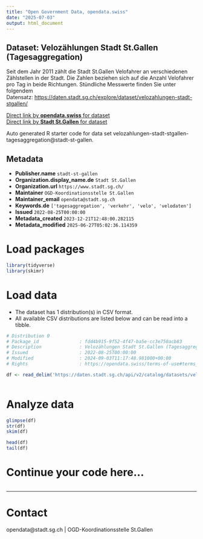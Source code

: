 ```yaml
---
title: "Open Government Data, opendata.swiss"
date: "2025-07-03"
output: html_document
---
```


## Dataset: Velozählungen Stadt St.Gallen (Tagesaggregation)

Seit dem Jahr 2011 zählt die Stadt St.Gallen Velofahrer an verschiedenen Zählstellen in der Stadt. Die Zahlen beziehen sich auf die Anzahl Velofahrer pro Tag in beide Richtungen. Stündliche Messwerte finden Sie unter folgendem Datensatz: [https://daten.stadt.sg.ch/explore/dataset/velozahlungen-stadt-stgallen/](https://daten.stadt.sg.ch/explore/dataset/velozahlungen-stadt-stgallen/)

[Direct link by **opendata.swiss** for dataset](https://opendata.swiss/de/dataset/velozahlungen-stadt-st-gallen-tagesaggregation)<br>
[Direct link by **Stadt St.Gallen** for dataset](https://daten.stadt.sg.ch/explore/dataset/velozahlungen-stadt-stgallen-tagesaggregation/)

Auto generated R starter code for data set velozahlungen-stadt-stgallen-tagesaggregation@stadt-st-gallen.

## Metadata

- **Publisher.name** `stadt-st-gallen`
- **Organization.display_name.de** `Stadt St.Gallen`
- **Organization.url** `https://www.stadt.sg.ch/`
- **Maintainer** `OGD-Koordinationsstelle St.Gallen`
- **Maintainer_email** `opendata@stadt.sg.ch`
- **Keywords.de** `['tagesaggregation', 'verkehr', 'velo', 'velodaten']`
- **Issued** `2022-08-25T00:00:00`
- **Metadata_created** `2023-12-21T12:48:00.282115`
- **Metadata_modified** `2025-06-27T05:02:36.114359`


# Load packages

```r

library(tidyverse)
library(skimr)

```

# Load data

-   The dataset has 1 distribution(s) in CSV format.
-   All available CSV distributions are listed below and can be read into a tibble.

```r

# Distribution 0
# Package_id               : fdd4b915-9f52-4f47-ba5e-cc3e750acb83
# Description              : Velozählungen Stadt St.Gallen (Tagesaggregation) (csv)
# Issued                   : 2022-08-25T00:00:00
# Modified                 : 2024-09-03T11:17:48.981000+00:00
# Rights                   : https://opendata.swiss/terms-of-use#terms_by

df <- read_delim('https://daten.stadt.sg.ch/api/v2/catalog/datasets/velozahlungen-stadt-stgallen-tagesaggregation/exports/csv?use_labels=true')



```

# Analyze data

```r

glimpse(df)
str(df)
skim(df)

head(df)
tail(df)

```

# Continue your code here...

```r

```

------------------------------------------------------------------------

# Contact

opendata@stadt.sg.ch | OGD-Koordinationsstelle St.Gallen
